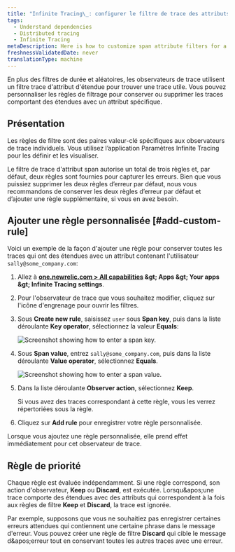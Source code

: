 ```yaml
---
title: "Infinite Tracing\_: configurer le filtre de trace des attributs d'étendue"
tags:
  - Understand dependencies
  - Distributed tracing
  - Infinite Tracing
metaDescription: Here is how to customize span attribute filters for a trace observer.
freshnessValidatedDate: never
translationType: machine
---
```


En plus des filtres de durée et aléatoires, les observateurs de trace utilisent un filtre trace d&apos;attribut d&apos;étendue pour trouver une trace utile. Vous pouvez personnaliser les règles de filtrage pour conserver ou supprimer les traces comportant des étendues avec un attribut spécifique.

## Présentation

Les règles de filtre sont des paires valeur-clé spécifiques aux observateurs de trace individuels. Vous utilisez l’application Paramètres Infinite Tracing pour les définir et les visualiser.

Le filtre de trace d&apos;attribut span autorise un total de trois règles et, par défaut, deux règles sont fournies pour capturer les erreurs. Bien que vous puissiez supprimer les deux règles d’erreur par défaut, nous vous recommandons de conserver les deux règles d’erreur par défaut et d’ajouter une règle supplémentaire, si vous en avez besoin.

## Ajouter une règle personnalisée [#add-custom-rule]

Voici un exemple de la façon d&apos;ajouter une règle pour conserver toutes les traces qui ont des étendues avec un attribut contenant l&apos;utilisateur `sally@some_company.com`:

1. Allez à <DNT>**[one.newrelic.com &gt; All capabilities](https://one.newrelic.com/all-capabilities) &amp;gt; Apps &amp;gt; Your apps &amp;gt; Infinite Tracing settings**</DNT>.

2. Pour l&apos;observateur de trace que vous souhaitez modifier, cliquez sur l&apos;icône d&apos;engrenage pour ouvrir les filtres.

3. Sous <DNT>**Create new rule**</DNT>, saisissez `user` sous <DNT>**Span key**</DNT>, puis dans la liste déroulante <DNT>**Key operator**</DNT>, sélectionnez la valeur <DNT>**Equals**</DNT>:

   <img title="span_key.png" alt="Screenshot showing how to enter a span key." src="/images/distributed-tracing_screenshot-crop_update-span-key.webp" />

4. Sous <DNT>**Span value**</DNT>, entrez `sally@some_company.com`, puis dans la liste déroulante <DNT>**Value operator**</DNT>, sélectionnez <DNT>**Equals**</DNT>.

   <img title="span_value.png" alt="Screenshot showing how to enter a span value." src="/images/distributed-tracing_screenshot-crop_update-span-value.webp" />

5. Dans la liste déroulante <DNT>**Observer action**</DNT>, sélectionnez <DNT>**Keep**</DNT>.

   <Callout variant="tip">
     Si vous avez des traces correspondant à cette règle, vous les verrez répertoriées sous la règle.
   </Callout>

6. Cliquez sur <DNT>**Add rule**</DNT> pour enregistrer votre règle personnalisée.

Lorsque vous ajoutez une règle personnalisée, elle prend effet immédiatement pour cet observateur de trace.

## Règle de priorité

Chaque règle est évaluée indépendamment. Si une règle correspond, son action d&apos;observateur, <DNT>**Keep**</DNT> ou <DNT>**Discard**</DNT>, est exécutée. Lorsqu&amp;apos;une trace comporte des étendues avec des attributs qui correspondent à la fois aux règles de filtre <DNT>**Keep**</DNT> et <DNT>**Discard**</DNT>, la trace est ignorée.

Par exemple, supposons que vous ne souhaitiez pas enregistrer certaines erreurs attendues qui contiennent une certaine phrase dans le message d&apos;erreur. Vous pouvez créer une règle de filtre <DNT>**Discard**</DNT> qui cible le message d&amp;apos;erreur tout en conservant toutes les autres traces avec une erreur.